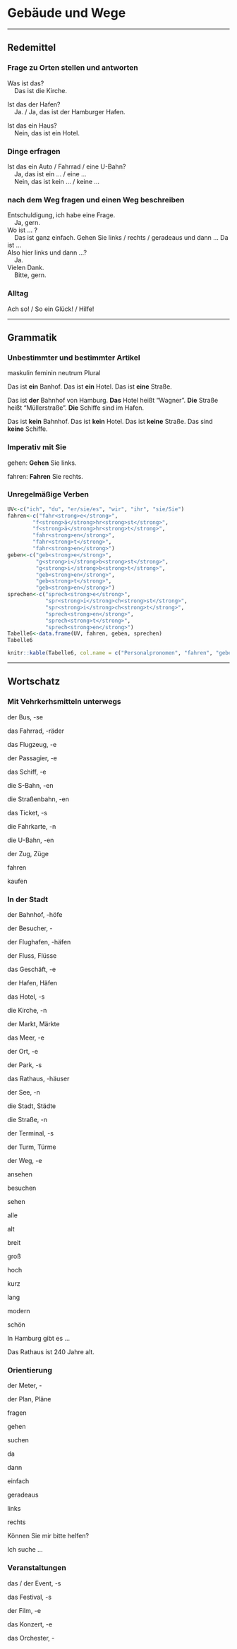 Gebäude und Wege {#K3A1}
=

---

Redemittel
--

### Frage zu Orten stellen und antworten {-}

Was ist das?<br>&nbsp;&nbsp;&nbsp;&nbsp;Das ist die Kirche.

Ist das der Hafen?<br>&nbsp;&nbsp;&nbsp;&nbsp;Ja. / Ja, das ist der Hamburger Hafen.

Ist das ein Haus?<br>&nbsp;&nbsp;&nbsp;&nbsp;Nein, das ist ein Hotel.

### Dinge erfragen {-}

Ist das ein Auto / Fahrrad / eine U-Bahn?<br>&nbsp;&nbsp;&nbsp;&nbsp;Ja, das ist ein ... / eine ...<br>&nbsp;&nbsp;&nbsp;&nbsp;Nein, das ist kein ... / keine ...

### nach dem Weg fragen und einen Weg beschreiben {-}

Entschuldigung, ich habe eine Frage.<br>&nbsp;&nbsp;&nbsp;&nbsp;Ja, gern.<br>Wo ist ... ?<br>&nbsp;&nbsp;&nbsp;&nbsp;Das ist ganz einfach. Gehen Sie links / rechts / geradeaus und dann ... Da ist ...<br>Also hier links und dann ...?<br>&nbsp;&nbsp;&nbsp;&nbsp;Ja.<br>Vielen Dank.<br>&nbsp;&nbsp;&nbsp;&nbsp;Bitte, gern.

### Alltag {-}

Ach so! / So ein Glück! / Hilfe!

---

Grammatik
--

### Unbestimmter und bestimmter Artikel {-}

maskulin
feminin
neutrum
Plural

Das ist **ein** Banhof.
Das ist **ein** Hotel.
Das ist **eine** Straße.

Das ist **der** Bahnhof von Hamburg.
**Das** Hotel heißt "Wagner".
**Die** Straße heißt "Müllerstraße".
**Die** Schiffe sind im Hafen.

Das ist **kein** Bahnhof.
Das ist **kein** Hotel.
Das ist **keine** Straße.
Das sind **keine** Schiffe.

### Imperativ mit Sie {-}

gehen: **Gehen** Sie links.

fahren: **Fahren** Sie rechts.

### Unregelmäßige Verben {-}

```r
UV<-c("ich", "du", "er/sie/es", "wir", "ihr", "sie/Sie")
fahren<-c("fahr<strong>e</strong>",
        "f<strong>ä</strong>hr<strong>st</strong>",
        "f<strong>ä</strong>hr<strong>t</strong>",
        "fahr<strong>en</strong>",
        "fahr<strong>t</strong>",
        "fahr<strong>en</strong>")
geben<-c("geb<strong>e</strong>",
         "g<strong>i</strong>b<strong>st</strong>",
         "g<strong>i</strong>b<strong>t</strong>",
         "geb<strong>en</strong>",
         "geb<strong>t</strong>",
         "geb<strong>en</strong>")
sprechen<-c("sprech<strong>e</strong>",
            "spr<strong>i</strong>ch<strong>st</strong>",
            "spr<strong>i</strong>ch<strong>t</strong>",
            "sprech<strong>en</strong>",
            "sprech<strong>t</strong>",
            "sprech<strong>en</strong>")
Tabelle6<-data.frame(UV, fahren, geben, sprechen)
Tabelle6
```

```r
knitr::kable(Tabelle6, col.name = c("Personalpronomen", "fahren", "geben", "sprechen"))
```

---

Wortschatz
--

### Mit Vehrkerhsmitteln unterwegs {-}

der Bus, -se

das Fahrrad, -räder

das Flugzeug, -e

der Passagier, -e

das Schiff, -e

die S-Bahn, -en

die Straßenbahn, -en

das Ticket, -s

die Fahrkarte, -n

die U-Bahn, -en

der Zug, Züge

fahren

kaufen

### In der Stadt {-}

der Bahnhof, -höfe

der Besucher, -

der Flughafen, -häfen

der Fluss, Flüsse

das Geschäft, -e

der Hafen, Häfen

das Hotel, -s

die Kirche, -n

der Markt, Märkte

das Meer, -e

der Ort, -e

der Park, -s

das Rathaus, -häuser

der See, -n

die Stadt, Städte

die Straße, -n

der Terminal, -s

der Turm, Türme

der Weg, -e

ansehen

besuchen

sehen

alle

alt

breit

groß

hoch

kurz

lang

modern

schön

In Hamburg gibt es ...

Das Rathaus ist 240 Jahre alt.

### Orientierung {-}

der Meter, -

der Plan, Pläne

fragen 

gehen

suchen

da

dann

einfach

geradeaus

links

rechts

Können Sie mir bitte helfen?

Ich suche ...

### Veranstaltungen {-}

das / der Event, -s

das Festival, -s

der Film, -e

das Konzert, -e

das Orchester, -
